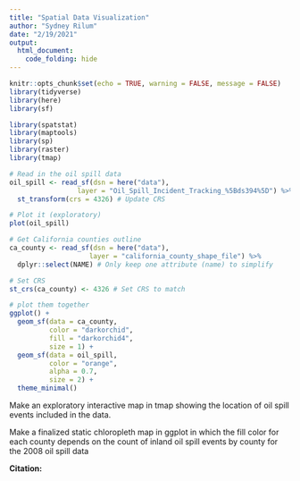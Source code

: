 ```yaml
---
title: "Spatial Data Visualization"
author: "Sydney Rilum"
date: "2/19/2021"
output: 
  html_document:
    code_folding: hide
---
```


```r
knitr::opts_chunk$set(echo = TRUE, warning = FALSE, message = FALSE)
library(tidyverse)
library(here)
library(sf)

library(spatstat)
library(maptools) 
library(sp)
library(raster)
library(tmap)
```

```r
# Read in the oil spill data
oil_spill <- read_sf(dsn = here("data"), 
                 layer = "Oil_Spill_Incident_Tracking_%5Bds394%5D") %>% 
  st_transform(crs = 4326) # Update CRS

# Plot it (exploratory)
plot(oil_spill)

# Get California counties outline
ca_county <- read_sf(dsn = here("data"), 
                    layer = "california_county_shape_file") %>% 
  dplyr::select(NAME) # Only keep one attribute (name) to simplify

# Set CRS
st_crs(ca_county) <- 4326 # Set CRS to match 

# plot them together
ggplot() +
  geom_sf(data = ca_county, 
          color = "darkorchid", 
          fill = "darkorchid4", 
          size = 1) +
  geom_sf(data = oil_spill, 
          color = "orange", 
          alpha = 0.7, 
          size = 2) +
  theme_minimal()
```

Make an exploratory interactive map in tmap showing the location of oil spill events included in the data. 


Make a finalized static chloropleth map in ggplot in which the fill color for each county depends on the count of inland oil spill events by county for the 2008 oil spill data



**Citation:**


